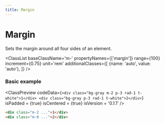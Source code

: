 ```yaml
---
title: Margin
---
```



# Margin

Sets the margin around all four sides of an element.

<ClassList 
  baseClassName='m-' 
  propertyNames={['margin']} 
  range={100} 
  increment={0.75} 
  unit='rem' 
  additionalClasses={[
    {name: 'auto', value: 'auto'},
  ]} 
/>

### Basic example

<ClassPreview
  codeData={`
    <div class="bg-gray m-2 p-3 rad-1 t-white">1</div>
    <div class="bg-gray p-3 rad-1 t-white">2</div>
  `}
  isPadded = {true}
  isCentered = {true}
  isVersion = '0.1.1'
/>

```html
<div class="m-2 ...">1</div>
<div class="m-0 ...">2</div>
```